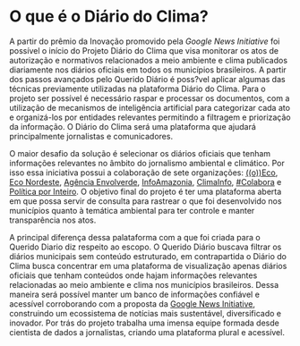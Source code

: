 # O que é o Diário do Clima? {#diariodoclima}

A partir do prêmio da Inovação promovido pela _Google News Initiative_ foi possível o início do Projeto Diário do Clima que visa monitorar os atos de autorização e normativos relacionados a meio ambiente e clima publicados diariamente nos diários oficiais em todos os municípios brasileiros. A partir dos passos avançados pelo Querido Diário é poss?vel aplicar algumas das técnicas previamente utilizadas na plataforma Diário do Clima. Para o projeto ser possível é necessário raspar e processar os documentos, com a utilização de mecanismos de inteligência artificial para categorizar cada ato e organizá-los por entidades relevantes permitindo a filtragem e priorização da informação. O Diário do Clima será uma plataforma que ajudará principalmente jornalistas e comunicadores.

O maior desafio da solução é selecionar os diários oficiais que tenham informações relevantes no âmbito do jornalismo ambiental e climático. Por isso essa iniciativa possui a colaboração de sete organizações: [((o))Eco](https://oeco.org.br/), [Eco Nordeste](https://agenciaeconordeste.com.br/), [Agência Envolverde](https://envolverde.com.br/), [InfoAmazonia](https://infoamazonia.org/), [ClimaInfo](https://climainfo.org.br/), [#Colabora](https://projetocolabora.com.br/) e [Política por Inteiro](https://www.politicaporinteiro.org/). O objetivo final do projeto é ter uma plataforma aberta em que possa servir de consulta para rastrear o que foi desenvolvido nos municípios quanto à temática ambiental para ter controle e manter transparência nos atos.  

A principal diferença dessa palataforma com a que foi criada para o Querido Diario diz respeito ao escopo. O Querido Diário buscava filtrar os diários municipais sem conteúdo estruturado, em contrapartida o Diário do Clima busca concentrar em uma plataforma de visualização apenas diários oficiais que tenham conteúdos onde hajam informações relevantes relacionadas ao meio ambiente e clima nos municípios brasileiros. Dessa maneira será possível manter um banco de informações confiável e acessível corroborando com a proposta da [Google News Initiative](https://newsinitiative.withgoogle.com/), construindo um ecossistema de notícias mais sustentável, diversificado e inovador. Por trás do projeto trabalha uma imensa equipe formada desde cientista de dados a jornalistas, criando uma plataforma plural e acessível.


